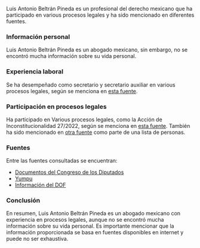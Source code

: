 Luis Antonio Beltrán Pineda es un profesional del derecho mexicano que ha participado en various procesos legales y ha sido mencionado en diferentes fuentes. 
### Información personal
Luis Antonio Beltrán Pineda es un abogado mexicano, sin embargo, no se encontró mucha información sobre su vida personal.
### Experiencia laboral
Se ha desempeñado como secretario y secretario auxiliar en various procesos legales, según se menciona en [esta fuente](https://www.diputados.gob.mx/LeyesBiblio/compila/inconst/809inconst_31may23.doc).
### Participación en procesos legales
Ha participado en Various procesos legales, como la Acción de Inconstitucionalidad 27/2022, según se menciona en [esta fuente](https://www.diputados.gob.mx/LeyesBiblio/compila/inconst/809inconst_31may23.doc). También ha sido mencionado en [otra fuente](https://www.yumpu.com/es/document/view/35143103/1rs6e3l) como parte de una lista de personas.
### Fuentes
Entre las fuentes consultadas se encuentran:
* [Documentos del Congreso de los Diputados](https://www.diputados.gob.mx/LeyesBiblio/compila/inconst/809inconst_31may23.doc)
* [Yumpu](https://www.yumpu.com/es/document/view/35143103/1rs6e3l)
* [Información del DOF](https://www.dof.gob.mx/)
### Conclusión
En resumen, Luis Antonio Beltrán Pineda es un abogado mexicano con experiencia en procesos legales, aunque no se encontró mucha información sobre su vida personal. Es importante mencionar que la información proporcionada se basa en fuentes disponibles en internet y puede no ser exhaustiva.